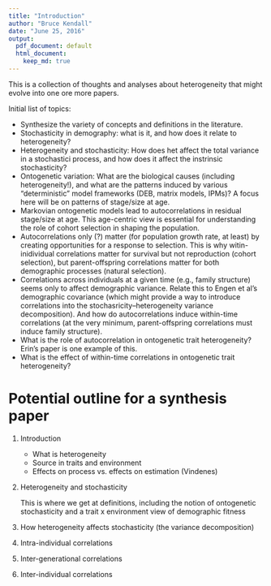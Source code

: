 ```yaml
---
title: "Introduction"
author: "Bruce Kendall"
date: "June 25, 2016"
output:
  pdf_document: default
  html_document:
    keep_md: true
---
```


This is a collection of thoughts and analyses about heterogeneity that might evolve into one ore more papers.

Initial list of topics:

- Synthesize the variety of concepts and definitions in the literature.
- Stochasticity in demography: what is it, and how does it relate to heterogeneity?
- Heterogeneity and stochasticity: How does het affect the total variance in a stochastici process, and how does it affect the instrinsic stochasticity?
- Ontogenetic variation: What are the biological causes (including heterogeneity!), and what are the patterns induced by various "deterministic" model frameworks (DEB, matrix models, IPMs)? A focus here will be on patterns of stage/size at age.
- Markovian ontogenetic models lead to autocorrelations in residual stage/size at age. This age-centric view is essential for understanding the role of cohort selection in shaping the population.
- Autocorrelations only (?) matter (for population growth rate, at least) by creating opportunities for a response to selection. This is why witin-inidividual correlations matter for survival but not reproduction (cohort selection), but parent-offspring correlations matter for both demographic processes (natural selection).
- Correlations across individuals at a given time (e.g., family structure) seems only to affect demographic variance. Relate this to Engen et al's demographic covariance (which might provide a way to introduce correlations into the stochasricity--heterogeneity variance decomposition).  And how do autocorrelations induce within-time correlations (at the very minimum, parent-offspring correlations must induce family structure). 
- What is the role of autocorrelation in ontogenetic trait heterogeneity? Erin's paper is one example of this.
- What is the effect of within-time correlations in ontogenetic trait heterogeneity?


# Potential outline for a synthesis paper

1. Introduction
    - What is heterogeneity
    - Source in traits and environment
    - Effects on process vs. effects on estimation (Vindenes)
    
2. Heterogeneity and stochasticity 

    This is where we get at definitions, including the notion of ontogenetic stochasticity and a trait x environment view of demographic fitness
    
3. How heterogeneity affects stochasticity (the variance decomposition)
4. Intra-individual correlations
5. Inter-generational correlations
6. Inter-individual correlations
